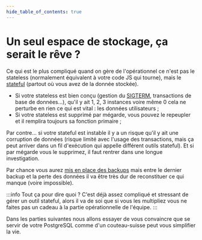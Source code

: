 ```yaml
---
hide_table_of_contents: true
---
```


# Un seul espace de stockage, ça serait le rêve ?

Ce qui est le plus compliqué quand on gère de l'opérationnel ce n'est pas le stateless (normalement équivalent à votre code JS qui tourne), mais le [stateful](<https://en.wikipedia.org/wiki/State_(computer_science)>) (partout où vous avez de la donnée stockée).

- Si votre stateless est bien conçu (gestion du [SIGTERM](https://fr.wikipedia.org/wiki/SIGTERM), transactions de base de données…), qu'il y ait 1, 2, 3 instances voire même 0 cela ne perturbe en rien ce qui est vital : les données utilisateurs ;
- Si votre stateless est supprimé par mégarde, vous pouvez le repeupler et il remplira toujours sa fonction primaire ;

Par contre… si votre stateful est instable il y a un risque qu'il y ait une corruption de données (risque limité avec l'usage des transactions, mais ça peut arriver dans un fil d'exécution qui appelle différent outils stateful). Et si par mégarde vous le supprimez, il faut rentrer dans une longue investigation.

Par chance vous aurez [mis en place des backups](/docs/backups) mais entre le dernier backup et la perte des données il va être très dur de reconstituer ce qui manque (voire impossible).

:::info Tout ça pour dire quoi ?
C'est déjà assez compliqué et stressant de gérer un outil stateful, alors il va de soi que si vous les multipliez vous ne faites pas un cadeau à la partie opérationnelle de l'équipe.
:::

Dans les parties suivantes nous allons essayer de vous convaincre que se servir de votre PostgreSQL comme d'un couteau-suisse peut vous simplifier la vie.
